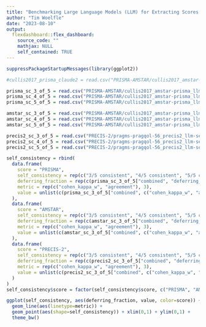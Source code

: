 ```yaml
---
title: "Benchmarking Large Language Models (LLM) for Extracting Scores for Systematic Review: PRISMA-2009, AMSTAR, PRECIS-2"
author: "Tim Woelfle"
date: "2023-08-10"
output: 
  flexdashboard::flex_dashboard:
    source_code: ""
    mathjax: NULL
    self_contained: TRUE
---
```


```r
suppressPackageStartupMessages(library(ggplot2))

#cullis2017_prisma_claude2 = read.csv("PRISMA-AMSTAR/cullis2017_amstar-prisma_claude2/results/Human Consensus_LLM_27_domains_3_options_IRR.csv", row.names = 1)
```


```r
prisma_sc_3_of_5 = read.csv("PRISMA-AMSTAR/cullis2017_amstar-prisma_llm-self-consistency-3/results/Human Consensus_LLM self-consistency combined_27_domains_4_options_IRR.csv", row.names = 1)
prisma_sc_4_of_5 = read.csv("PRISMA-AMSTAR/cullis2017_amstar-prisma_llm-self-consistency-4/results/Human Consensus_LLM self-consistency combined_27_domains_4_options_IRR.csv", row.names = 1)
prisma_sc_5_of_5 = read.csv("PRISMA-AMSTAR/cullis2017_amstar-prisma_llm-self-consistency-5/results/Human Consensus_LLM self-consistency combined_27_domains_4_options_IRR.csv", row.names = 1)

amstar_sc_3_of_5 = read.csv("PRISMA-AMSTAR/cullis2017_amstar-prisma_llm-self-consistency-3/results/Human Consensus_LLM self-consistency combined_11_domains_4_options_IRR.csv", row.names = 1)
amstar_sc_4_of_5 = read.csv("PRISMA-AMSTAR/cullis2017_amstar-prisma_llm-self-consistency-4/results/Human Consensus_LLM self-consistency combined_11_domains_4_options_IRR.csv", row.names = 1)
amstar_sc_5_of_5 = read.csv("PRISMA-AMSTAR/cullis2017_amstar-prisma_llm-self-consistency-5/results/Human Consensus_LLM self-consistency combined_11_domains_4_options_IRR.csv", row.names = 1)

precis2_sc_3_of_5 = read.csv("PRECIS-2/pragms-pragqol-56_precis2_llm-self-consistency-3/results/Human Consensus_LLM self-consistency combined_9_domains_5_options_IRR.csv", row.names = 1)
precis2_sc_4_of_5 = read.csv("PRECIS-2/pragms-pragqol-56_precis2_llm-self-consistency-4/results/Human Consensus_LLM self-consistency combined_9_domains_5_options_IRR.csv", row.names = 1)
precis2_sc_5_of_5 = read.csv("PRECIS-2/pragms-pragqol-56_precis2_llm-self-consistency-5/results/Human Consensus_LLM self-consistency combined_9_domains_5_options_IRR.csv", row.names = 1)

self_consistency = rbind(
  data.frame(
    score = "PRISMA",
    self_consistency = rep(c("3/5 consistent", "4/5 consistent", "5/5 consistent"), each=2),
    deferring_fraction = rep(c(prisma_sc_3_of_5["combined", "deferring_fraction"], prisma_sc_4_of_5["combined", "deferring_fraction"], prisma_sc_5_of_5["combined", "deferring_fraction"]), each=2),
    metric = rep(c("cohen_kappa_w", "agreement"), 3),
    value = unlist(c(prisma_sc_3_of_5["combined", c("cohen_kappa_w", "agreement")], prisma_sc_4_of_5["combined", c("cohen_kappa_w", "agreement")], prisma_sc_5_of_5["combined", c("cohen_kappa_w", "agreement")]))
  ),
  data.frame(
    score = "AMSTAR",
    self_consistency = rep(c("3/5 consistent", "4/5 consistent", "5/5 consistent"), each=2),
    deferring_fraction = rep(c(amstar_sc_3_of_5["combined", "deferring_fraction"], amstar_sc_4_of_5["combined", "deferring_fraction"], amstar_sc_5_of_5["combined", "deferring_fraction"]), each=2),
    metric = rep(c("cohen_kappa_w", "agreement"), 3),
    value = unlist(c(amstar_sc_3_of_5["combined", c("cohen_kappa_w", "agreement")], amstar_sc_4_of_5["combined", c("cohen_kappa_w", "agreement")], amstar_sc_5_of_5["combined", c("cohen_kappa_w", "agreement")]))
  ),
  data.frame(
    score = "PRECIS-2",
    self_consistency = rep(c("3/5 consistent", "4/5 consistent", "5/5 consistent"), each=2),
    deferring_fraction = rep(c(precis2_sc_3_of_5["combined", "deferring_fraction"], precis2_sc_4_of_5["combined", "deferring_fraction"], precis2_sc_5_of_5["combined", "deferring_fraction"]), each=2),
    metric = rep(c("cohen_kappa_w", "agreement"), 3),
    value = unlist(c(precis2_sc_3_of_5["combined", c("cohen_kappa_w", "agreement")], precis2_sc_4_of_5["combined", c("cohen_kappa_w", "agreement")], precis2_sc_5_of_5["combined", c("cohen_kappa_w", "agreement")]))
  )
)
self_consistency$score = factor(self_consistency$score, c("PRISMA", "AMSTAR", "PRECIS-2"))

ggplot(self_consistency, aes(deferring_fraction, value, color=score)) + 
  geom_line(aes(linetype=metric)) + 
  geom_point(aes(shape=self_consistency)) + xlim(0,1) + ylim(0,1) +
  theme_bw()
```


